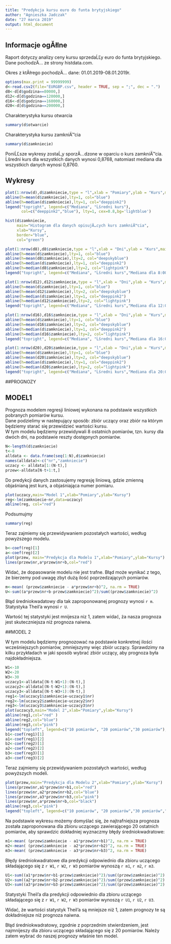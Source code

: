 ```yaml
---
title: "Predykcja kursu euro do funta brytyjskiego"
author: "Agnieszka Jadczak"
date: "27 marca 2019"
output: html_document
---
```


## Informacje ogĂłlne
Raport dotyczy analizy ceny kursu sprzedaĹĽy euro do funta brytyjskiego.  
Dane pochodzÄ… ze strony histdata.com.  
  
Okres z ktĂłrego pochodzÄ… dane: 01.01.2019-08.01.2019r.
  

```r
options(max.print = 99999999) 
d<-read.csv2(file="EURGBP.csv", header = TRUE, sep = ";", dec = ".")
d8<-d[d$godzina==80000,]
d12<-d[d$godzina==120000,]
d16<-d[d$godzina==160000,]
d20<-d[d$godzina==200000,]
```
Charakterystyka kursu otwarcia
```r
summary(d$otwarcie)

```
Charakterystyka kursu zamkniÄ™cia
```r
summary(d$zamkniecie)
```

PoniĹĽsze wykresy zostaĹ‚y sporzÄ…dzone w oparciu o kurs zamkniÄ™cia.\newline
\newline
Ĺšredni kurs dla wszystkich danych wynosi 0,8768, natomiast mediana dla wszystkich danych wynosi 0,8760.

## Wykresy


```r
plot(1:nrow(d),d$zamkniecie,type = "l",xlab = "Pomiary",ylab = "Kurs",main = "Kursy dla wszystkich pomiarĂłw",col="black")
abline(h=mean(d$zamkniecie),lty=1, col="blue")
abline(h=median(d$zamkniecie),lty=1, col="deeppink2")
legend("topright", legend=c("Mediana", "Ĺšredni kurs"),
       col=c("deeppink2","blue"), lty=1, cex=0.8,bg='lightblue')
```

```r

hist(d$zamkniecie, 
     main="Histogram dla danych opisujÄ…cych kurs zamkniÄ™cia", 
     xlab="Kursy", 
     border="blue", 
     col="green")
```

```r
plot(1:nrow(d8),d8$zamkniecie,type = "l",xlab = "Dni",ylab = "Kurs",main = "Kursy z godziny 8:00",col="black")
abline(h=mean(d$zamkniecie),lty=1, col="blue")
abline(h=mean(d8$zamkniecie),lty=2, col="deepskyblue")
abline(h=median(d$zamkniecie),lty=1, col="deeppink2")
abline(h=median(d8$zamkniecie),lty=2, col="lightpink")
legend("topright", legend=c("Mediana", "Ĺšredni kurs","Mediana dla 8:00","Sredni kurs dla 8:00"),col=c("deeppink2","blue","lightpink","deepskyblue"), lty=c(1,1,2,2), cex=0.8,bg='lightgrey')
```

```r
plot(1:nrow(d12),d12$zamkniecie,type = "l",xlab = "Dni",ylab = "Kurs",main = "Kursy z godziny 12:00",col="black")
abline(h=mean(d$zamkniecie),lty=1, col="blue")
abline(h=mean(d12$zamkniecie),lty=2, col="deepskyblue")
abline(h=median(d$zamkniecie),lty=1, col="deeppink2")
abline(h=median(d12$zamkniecie),lty=2, col="lightpink")
legend("topright", legend=c("Mediana", "Ĺšredni kurs","Mediana dla 12:00","Sredni kurs dla 12:00"),col=c("deeppink2","blue","lightpink","deepskyblue"), lty=c(1,1,2,2), cex=0.8,bg='lightgrey')
```

```r
plot(1:nrow(d16),d16$zamkniecie,type = "l",xlab = "Dni",ylab = "Kurs",main = "Kursy z godziny 16:00",col="black")
abline(h=mean(d$zamkniecie),lty=1, col="blue")
abline(h=mean(d16$zamkniecie),lty=2, col="deepskyblue")
abline(h=median(d$zamkniecie),lty=1, col="deeppink2")
abline(h=median(d16$zamkniecie),lty=2, col="lightpink")
legend("topright", legend=c("Mediana", "Ĺšredni kurs","Mediana dla 16:00","Sredni kurs dla 16:00"),col=c("deeppink2","blue","lightpink","deepskyblue"), lty=c(1,1,2,2), cex=0.8,bg='lightgrey')
```

```r
plot(1:nrow(d20),d20$zamkniecie,type = "l",xlab = "Dni",ylab = "Kurs",main = "Kursy z godziny 20:00",col="black")
abline(h=mean(d$zamkniecie),lty=1, col="blue")
abline(h=mean(d20$zamkniecie),lty=2, col="deepskyblue")
abline(h=median(d$zamkniecie),lty=1, col="deeppink2")
abline(h=median(d20$zamkniecie),lty=2, col="lightpink")
legend("topright", legend=c("Mediana", "Ĺšredni kurs","Mediana dla 20:00","Sredni kurs dla 20:00"),col=c("deeppink2","blue","lightpink","deepskyblue"), lty=c(1,1,2,2), cex=0.8,bg='lightgrey')

```



##PROGNOZY

## MODEL1

Prognoza modelem regresji liniowej wykonana na podstawie wszystkich pobranych pomiarów kursu.  
Dane podzielimy w nastepujący sposób: zbiór uczący oraz zbiór na którym będziemy starać się przewidzieć wartości kursu.  
W tym modelu będziemy przewidywali 8 ostatnich pomiarów, tzn. kursy dla dwóch dni, na podstawie reszty dostępnych pomiarów.

```r
N<-length(d$zamkniecie)
t<-8 
alldata <- data.frame(seq(1:N),d$zamkniecie)
names(alldata)<-c("nr","zamkniecie")
uczacy <- alldata[1:(N-t),]
przew<-alldata[N-t+1:t,]

```

Do predykcji danych zastosujemy regresję liniową, gdzie zmienną objaśnianą jest kurs, a objaśniająca numer pomiaru. 

```r
plot(uczacy,main="Model 1",xlab="Pomiary",ylab="Kursy")
reg<-lm(zamkniecie~nr,data=uczacy)
abline(reg, col="red")
```

Podsumujmy 
```r
summary(reg)
```

Teraz zajmiemy się przewidywaniem pozostałych wartości, według powyższego modelu.

```r
b<-coef(reg)[1]
a<-coef(reg)[2]
plot(przew, main="Predykcja dla Modelu 1",xlab="Pomiary",ylab="Kursy")
lines(przew$nr,a*przew$nr+b,col="red")
```

Widać, że dopasowanie modelu nie jest trafne. Błąd może wynikać z tego, że bierzemy pod uwagę zbyt dużą ilość poprzedzających pomiarów.

```r
m<-mean( (przew$zamkniecie - a*przew$nr+b)^2, na.rm = TRUE)
U<-sum((a*przew$nr+b-przew$zamkniecie)^2)/sum((przew$zamkniecie)^2)
```

Błąd średniokwadatowy dla tak zaproponowanej prognozy wynosi `r m`.  
Statystyka Theil'a wynosi `r U`.

Wartość tej statystyki jest mnijesza niz 1, zatem widać, ża nasza prognoza jest skuteczniejsza niż prognoza naiwna. 

##MODEL 2

W tym modelu będziemy prognozować na podstawie konkretnej ilości wcześniejszych pomiarów, zmniejszymy więc zbiór uczący.
Sprawdzimy na kilku przykładach w jaki sposób wybrać zbiór uczący, aby prognoza była najdokładniejsza.

```r
W1<-10
W2<-20
W3<-30
uczacy1<-alldata[(N-t-W1+1):(N-t),]
uczacy2<-alldata[(N-t-W2+1):(N-t),]
uczacy3<-alldata[(N-t-W3+1):(N-t),]
reg1<-lm(uczacy1$zamkniecie~uczacy1$nr)
reg2<-lm(uczacy2$zamkniecie~uczacy2$nr)
reg3<-lm(uczacy3$zamkniecie~uczacy3$nr)
plot(uczacy3,main="Model 2",xlab="Pomiary",ylab="Kursy")
abline(reg1,col="red" )
abline(reg2,col="blue")
abline(reg3,col="pink")
legend("topleft", legend=c("10 pomiarów", "20 pomiarów","30 pomiarów"),col=c("red","blue","pink"), lty=c(1,1,1), cex=0.8,bg='lightgrey')
b1<-coef(reg1)[1]
a1<-coef(reg1)[2]
b2<-coef(reg2)[1]
a2<-coef(reg2)[2]
b3<-coef(reg3)[1]
a3<-coef(reg3)[2]
```

Teraz zajmiemy się przewidywaniem pozostałych wartości, według powyższych modeli.

```r
plot(przew,main="Predykcja dla Modelu 2",xlab="Pomiary",ylab="Kursy")
lines(przew$nr,a1*przew$nr+b1,col="red")
lines(przew$nr,a2*przew$nr+b2,col="blue")
lines(przew$nr,a3*przew$nr+b3,col="pink")
lines(przew$nr,a*przew$nr+b,col="black")
abline(reg3,col="pink")
legend("topleft", legend=c("10 pomiarów", "20 pomiarów","30 pomiarów","wszystkie pomiary"),col=c("red","blue","pink","black"), lty=c(1,1,1,1), cex=0.8,bg='lightgrey')

```

Na podstawie wykresu możemy domyślać się, że najtrafniejsza prognoza została zaproponowana dla zbioru uczącego zawierającego 20 ostatnich pomiarów, aby sprawdzic dokładniej wyznaczmy błędy średniokwadratowe: 

```r
m1<-mean( (przew$zamkniecie - a1*przew$nr+b1)^2, na.rm = TRUE)
m2<-mean( (przew$zamkniecie - a2*przew$nr+b2)^2, na.rm = TRUE)
m3<-mean( (przew$zamkniecie - a3*przew$nr+b3)^2, na.rm = TRUE)

```

Błędy średniokwadratowe dla predykcji odpowiednio dla zbioru uczącego składającego się z `r W1`, `r W2`, `r W3` pomiarów wynoszą `r m1`, `r m2`, `r m3`.


```r
U1<-sum((a1*przew$nr+b1-przew$zamkniecie)^2)/sum((przew$zamkniecie)^2)
U2<-sum((a2*przew$nr+b2-przew$zamkniecie)^2)/sum((przew$zamkniecie)^2)
U3<-sum((a3*przew$nr+b3-przew$zamkniecie)^2)/sum((przew$zamkniecie)^2)
```

Statystyki Theil'a dla predykcji odpowiednio dla zbioru uczącego składającego się z `r W1`, `r W2`, `r W3` pomiarów wynoszą `r U1`, `r U2`, `r U3`.

Widać, że wartości statystyk Theil'a są mniejsze niż 1, zatem prognozy te są dokładniejsze niż prognoza naiwna.  

Błąd średniokwadratowy, zgodnie z poprzednim stwierdzeniem, jest najmnijeszy dla zbioru uczącego składającego się z 20 pomiarów. Należy zatem wybrać do naszej prognozy właśnie ten model. 